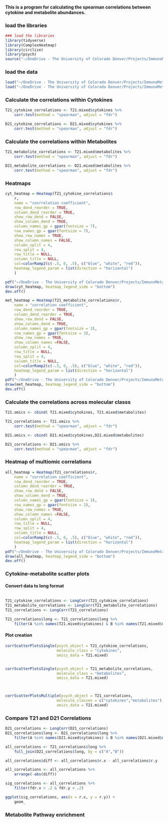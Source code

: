 #### This is a program for calculating the spearman correlations between cytokine and metabolite abundances.

### load the libraries

```r
### load the libraries
library(tidyverse)
library(ComplexHeatmap)
library(circlize)
library(psych)
source("~/OneDrive - The University of Colorado Denver/Projects/ImmunoMetabolicSubtypes/R/cyt_met_correlation_functions.R")

```

### load the data

```r
load("~/OneDrive - The University of Colorado Denver/Projects/ImmunoMetabolicSubtypes/data/processed/T21_mixed_cyt_met.RData")
load("~/OneDrive - The University of Colorado Denver/Projects/ImmunoMetabolicSubtypes/data/processed/D21_mixed_cyt_met.RData")

```


### Calculate the correlations within Cytokines

``` r
T21_cytokine_correlations <- T21.mixed$cytokines %>%
    corr.test(method = "spearman", adjust = "fdr")

D21_cytokine_correlations <- D21.mixed$cytokines %>%
    corr.test(method = "spearman", adjust = "fdr")

```

### Calculate the correlations within Metabolites

``` r
T21_metabolite_correlations <- T21.mixed$metabolites %>%
    corr.test(method = "spearman", adjust = "fdr")

D21_metabolite_correlations <- D21.mixed$metabolites %>%
    corr.test(method = "spearman", adjust = "fdr")

```

### Heatmaps

``` r
cyt_heatmap = Heatmap(T21_cytokine_correlations$
	r, 
	name = "conrrelation coefficient",
	row_dend_reorder = TRUE, 
	column_dend_reorder = TRUE, 
	show_row_dend = FALSE, 
	show_column_dend = TRUE, 
	column_names_gp = gpar(fontsize = 7),
	row_names_gp = gpar(fontsize = 7), 
	show_row_names = TRUE, 
	show_column_names = FALSE,
	column_split = 4,
	row_split = 4,
	row_title = NULL,
	column_title = NULL,
	col=colorRamp2(c(-.5, 0, .5), c("blue", "white", "red")),
	heatmap_legend_param = list(direction = "horizontal")
    )

pdf("~/OneDrive - The University of Colorado Denver/Projects/ImmunoMetabolicSubtypes/results/correlation_heatmaps/T21_Cytokines_Correlation_Heatmap.pdf")
draw(cyt_heatmap, heatmap_legend_side = "bottom")
dev.off()

```

``` r
met_heatmap = Heatmap(T21_metabolite_correlations$r, 
	name = "correlation coefficient",
	row_dend_reorder = TRUE, 
	column_dend_reorder = TRUE, 
	show_row_dend = FALSE, 
	show_column_dend = TRUE, 
	column_names_gp = gpar(fontsize = 3),
	row_names_gp = gpar(fontsize = 3), 
	show_row_names = TRUE, 
	show_column_names =FALSE,
	column_split = 4,
    row_title = NULL,
	row_split = 4,
	column_title = NULL,
	col=colorRamp2(c(-.5, 0, .5), c("blue", "white", "red")),
	heatmap_legend_param = list(direction = "horizontal")
    )
pdf("~/OneDrive - The University of Colorado Denver/Projects/ImmunoMetabolicSubtypes/results/correlation_heatmaps/T21_Metabolites_Correlation_Heatmap.pdf")
draw(met_heatmap, heatmap_legend_side = "bottom")
dev.off()

```

### Calculate the correlations across molecular classs

``` r
T21.omics <- cbind( T21.mixed$cytokines, T21.mixed$metabolites)

T21_correlations <- T21.omics %>%
    corr.test(method = "spearman", adjust = "fdr")

D21.omics <- cbind( D21.mixed$cytokines,D21.mixed$metabolites)

D21_correlations <- D21.omics %>%
    corr.test(method = "spearman", adjust = "fdr")
```


### Heatmap of multiomic correlations

``` r
all_heatmap = Heatmap(T21_correlations$r, 
	name = "correlation coefficient",
	row_dend_reorder = TRUE, 
	column_dend_reorder = TRUE, 
	show_row_dend = FALSE, 
	show_column_dend = TRUE, 
	column_names_gp = gpar(fontsize = 3),
	row_names_gp = gpar(fontsize = 2), 
	show_row_names = TRUE, 
	show_column_names =FALSE,
	column_split = 4,
    row_title = NULL,
	row_split = 4,
	column_title = NULL,
	col=colorRamp2(c(-.5, 0, .5), c("blue", "white", "red")),
	heatmap_legend_param = list(direction = "horizontal")
    )
pdf("~/OneDrive - The University of Colorado Denver/Projects/ImmunoMetabolicSubtypes/results/correlation_heatmaps/T21_ALL_Correlation_Heatmap.pdf")
draw(all_heatmap, heatmap_legend_side = "bottom")
dev.off()

```



### Cytokine-metabolite scatter plots

#### Convert data to long format

``` r

T21_cytokine_correlations <- LongCorr(T21_cytokine_correlations)
T21_metabolite_correlations <- LongCorr(T21_metabolite_correlations)
T21_correlations <- LongCorr(T21_correlations)

T21_correlations$long <- T21_correlations$long %>%
    filter(A %in% names(T21.mixed$cytokines) & B %in% names(T21.mixed$metabolites))

```

#### Plot creation
```r
corrScatterPlotsSingle(psych_object = T21_cytokine_correlations,
                       molecule_class = "cytokines",
                       omics_data = T21.mixed)


corrScatterPlotsSingle(psych_object = T21_metabolite_correlations,
                       molecule_class = "metabolites",
                       omics_data = T21.mixed)



corrScatterPlotsMultiple(psych_object = T21_correlations,
                       molecule_classes = c("cytokines","metabolites"),
                       omics_data = T21.mixed)					   
```


### Compare T21 and D21 Correlations

``` r
D21_correlations <- LongCorr(D21_correlations)
D21_correlations$long <- D21_correlations$long %>%
    filter(A %in% names(D21.mixed$cytokines) & B %in% names(D21.mixed$metabolites))

all_correlations <- T21_correlations$long %>%
    full_join(D21_correlations$long, by = c("A","B"))

all_correlations$diff <- all_correlations$r.x - all_correlations$r.y

all_correlations <- all_correlations %>%
    arrange(-abs(diff))

sig_correlations <- all_correlations %>%
    filter(fdr.x < .2 & fdr.y < .2)

ggplot(sig_correlations, aes(x = r.x, y = r.y)) +
    geom_

```


### Metabolite Pathway enrichment

``` r






```

